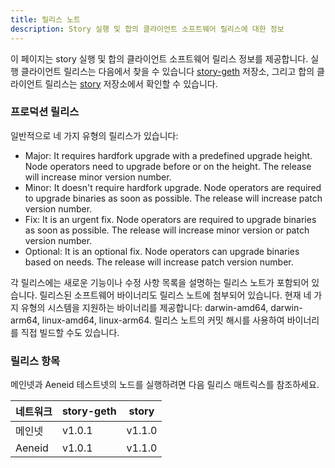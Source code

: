 ```yaml
---
title: 릴리스 노트
description: Story 실행 및 합의 클라이언트 소프트웨어 릴리스에 대한 정보
---
```


이 페이지는 story 실행 및 합의 클라이언트 소프트웨어 릴리스 정보를 제공합니다. 실행 클라이언트 릴리스는 다음에서 찾을 수 있습니다 [story-geth](https://github.com/piplabs/story-geth/releases) 저장소, 그리고 합의 클라이언트 릴리스는 [story](https://github.com/piplabs/story/releases) 저장소에서 확인할 수 있습니다.

### 프로덕션 릴리스

일반적으로 네 가지 유형의 릴리스가 있습니다:

* Major: It requires hardfork upgrade with a predefined upgrade height. Node operators need to upgrade before or on the height. The release will increase minor version number.
* Minor: It doesn't require hardfork upgrade. Node operators are required to upgrade binaries as soon as possible. The release will increase patch version number.
* Fix: It is an urgent fix. Node operators are required to upgrade binaries as soon as possible. The release will increase minor version or patch version number.
* Optional: It is an optional fix. Node operators can upgrade binaries based on needs. The release will increase patch version number.

각 릴리스에는 새로운 기능이나 수정 사항 목록을 설명하는 릴리스 노트가 포함되어 있습니다. 릴리스된 소프트웨어 바이너리도 릴리스 노트에 첨부되어 있습니다. 현재 네 가지 유형의 시스템을 지원하는 바이너리를 제공합니다: darwin-amd64, darwin-arm64, linux-amd64, linux-arm64. 릴리스 노트의 커밋 해시를 사용하여 바이너리를 직접 빌드할 수도 있습니다.

### 릴리스 항목

메인넷과 Aeneid 테스트넷의 노드를 실행하려면 다음 릴리스 매트릭스를 참조하세요.

| 네트워크   | story-geth | story  |
| ------ | ---------- | ------ |
| 메인넷    | v1.0.1     | v1.1.0 |
| Aeneid | v1.0.1     | v1.1.0 |
